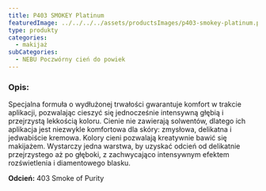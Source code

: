 ```yaml
---
title: P403 SMOKEY Platinum
featuredImage: ../../../../assets/productsImages/p403-smokey-platinum.png
type: produkty
categories:
  - makijaż
subCategories:
  - NEBU Poczwórny cień do powiek
---
```


<h3>Opis:</h3>

Specjalna formuła o wydłużonej trwałości gwarantuje komfort w trakcie aplikacji, pozwalając cieszyć się jednocześnie intensywną głębią i przejrzystą lekkością koloru. Cienie nie zawierają solwentów, dlatego ich aplikacja jest niezwykle komfortowa dla skóry: zmysłowa, delikatna i jedwabiście kremowa. Kolory cieni pozwalają kreatywnie bawić się makijażem. Wystarczy jedna warstwa, by uzyskać odcień od delikatnie przejrzystego aż po głęboki, z zachwycająco intensywnym efektem rozświetlenia i diamentowego blasku.

**Odcień:** 403 Smoke of Purity
